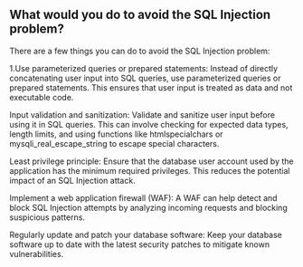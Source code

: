 ## What would you do to avoid the SQL Injection problem?

There are a few things you can do to avoid the SQL Injection problem:

1.Use parameterized queries or prepared statements: Instead of directly concatenating user input into SQL queries, use parameterized queries or prepared statements. This ensures that user input is treated as data and not executable code.

Input validation and sanitization: Validate and sanitize user input before using it in SQL queries. This can involve checking for expected data types, length limits, and using functions like htmlspecialchars or mysqli_real_escape_string to escape special characters.

Least privilege principle: Ensure that the database user account used by the application has the minimum required privileges. This reduces the potential impact of an SQL Injection attack.

Implement a web application firewall (WAF): A WAF can help detect and block SQL Injection attempts by analyzing incoming requests and blocking suspicious patterns.

Regularly update and patch your database software: Keep your database software up to date with the latest security patches to mitigate known vulnerabilities.
